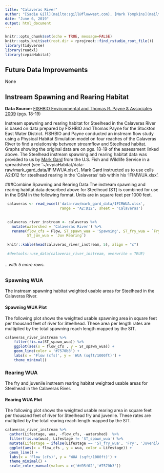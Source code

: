 ```yaml
---
title: "Calaveras River"
author: "[Sadie Gill](mailto:sgill@flowwest.com), [Mark Tompkins](mailto:mtompkins@flowwest.com), [Erin Cain](mailto:ecain@flowwest.com)"
date: "June 6, 2019"
output: html_document
---
```


```r
knitr::opts_chunk$set(echo = TRUE, message=FALSE)
knitr::opts_knit$set(root.dir = rprojroot::find_rstudio_root_file())
library(tidyverse)
library(readxl)
library(cvpiaHabitat)
```
## Future Data Improvements
None

## Instream Spawning and Rearing Habitat

**Data Source:** 
[FISHBIO Environmental and Thomas R. Payne & Associates 2009](https://s3-us-west-2.amazonaws.com/cvpiahabitat-r-package/cvpia-sit-model-inputs/FishBio_Payne2009_CalaverasInstreamFlowStudy.pdf) (pgs. 18-19)

Instream spawning and rearing habitat for Steelhead in the Calaveras River is based on data prepared by FISHBIO and Thomas Payne for the Stockton East Water District. FISHBIO and Payne conducted an instream flow study using a Physical Habitat Simulation model on four reaches of the Calaveras River to find a relationship between streamflow and Steelhead habitat. Graphs showing the original data are on pgs. 18-19 of the assessment linked above. The Steelhead instream spawning and rearing habitat data was provided to us by [Mark Gard](mailto:mark_gard@fws.gov) from the U.S. Fish and Wildlife Service in a spreadsheet (see '~/cvpiaHabitat/data-raw/mark_gard_data/IFIMWUA.xlsx'). Mark Gard instructed us to use cells A2:D12 for steelhead rearing in the 'Calaveras' tab within his 'IFIMWUA.xlsx'. 

###Combine Spawning and Rearing Data 
The instream spawning and rearing habitat data described above for Steelhead (ST) is combined for use in the DSM in the following format. Units are in square feet per 1000 feet.

```r

 calaveras <- read_excel('data-raw/mark_gard_data/IFIMWUA.xlsx', 
                         range = "A2:D12", sheet = 'Calaveras') 
 
 
 calaveras_river_instream <- calaveras %>% 
   mutate(watershed = 'Calaveras River') %>% 
   rename(flow_cfs = Flow, ST_spawn_wua = 'Spawning', ST_fry_wua = `Fry Rearing`,
          ST_juv_wua = `Juv Rearing`)
 
 knitr::kable(head(calaveras_river_instream, 5), align = "c")
 
 #devtools::use_data(calaveras_river_instream, overwrite = TRUE)
```

###### ...with 5 more rows. 

### Spawning WUA 
The instream spawning habitat weighted usable areas for Steelhead in the Calaveras River.

#### Spawning WUA Plot
The following plot shows the weighted usable spawning area in square feet per thousand feet of river for Steelhead. These area per length rates are multiplied by the total spawning reach length mapped by the SIT. 

``` r
calaveras_river_instream %>% 
    filter(!is.na(ST_spawn_wua)) %>%
    ggplot(aes(x = flow_cfs , y = ST_spawn_wua)) +
    geom_line(color = '#7570b3') +
    labs(x = 'Flow (cfs)', y = 'WUA (sqft/1000ft)') +
    theme_minimal()
```

### Rearing WUA
The fry and juvenile instream rearing habitat weighted usable areas for Steelhead in the Calaveras River.  

#### Rearing WUA Plot

The following plot shows the weighted usable rearing area in square feet per thousand feet of river for Steelhead fry and juvenile. These rates are multiplied by the total rearing reach length mapped by the SIT. 
``` r
calaveras_river_instream %>% 
  gather(Lifestage, wua, -flow_cfs, -watershed)  %>% 
  filter(!is.na(wua), Lifestage != 'ST_spawn_wua') %>%
  mutate(Lifestage = ifelse(Lifestage == 'ST_fry_wua', 'Fry', 'Juvenile')) %>% 
  ggplot(aes(x = flow_cfs , y = wua, color = Lifestage)) +
  geom_line() +
  labs(x = 'Flow (cfs)', y = 'WUA (sqft/1000ft)') +
  theme_minimal() + 
  scale_color_manual(values = c('#d95f02','#7570b3'))
```


